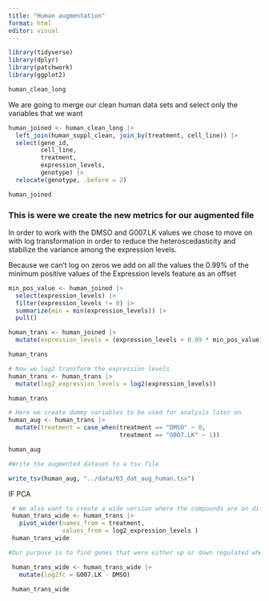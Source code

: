 ```yaml
---
title: "Human augmentation"
format: html
editor: visual
---
```


```r
library(tidyverse)
library(dplyr)
library(patchwork)
library(ggplot2)
```

```r
human_clean_long
```

We are going to merge our clean human data sets and select only the variables that we want

```r
human_joined <- human_clean_long |> 
  left_join(human_suppl_clean, join_by(treatment, cell_line)) |>
  select(gene_id,
         cell_line,
         treatment,
         expression_levels,
         genotype) |>
  relocate(genotype, .before = 2)

human_joined
```

### This is were we create the new metrics for our augmented file

In order to work with the DMSO and G007.LK values we chose to move on with log transformation in order to reduce the heteroscedasticity and stabilize the variance among the expression levels.

Because we can't log on zeros we add on all the values the 0.99% of the minimum positive values of the Expression levels feature as an offset

```r
min_pos_value <- human_joined |>
  select(expression_levels) |>
  filter(expression_levels != 0) |>
  summarize(min = min(expression_levels)) |>
  pull()

human_trans <- human_joined |> 
  mutate(expression_levels = (expression_levels + 0.99 * min_pos_value)) 

human_trans
```

```r
# Now we log2 transform the expression levels 
human_trans <- human_trans |> 
  mutate(log2_expression_levels = log2(expression_levels)) 

human_trans
```

```r
# Here we create dummy variables to be used for analysis later on
human_aug <- human_trans |> 
  mutate(treatment = case_when(treatment == "DMSO" ~ 0,
                               treatment == "G007.LK" ~ 1))

human_aug
```

```r
#Write the augmented dataset to a tsv file

write_tsv(human_aug, "../data/03_dat_aug_human.tsv")
```

IF PCA

```r
 # We also want to create a wide version where the compounds are on different columns 
 human_trans_wide <- human_trans |> 
   pivot_wider(names_from = treatment, 
               values_from = log2_expression_levels )
 human_trans_wide
```

```r
#Our purpose is to find genes that were either up or down regulated when treating the cells with G007.LK in comparison when we only provide them the solvent DMSO. For that reason we calculate the log2 fold change, which is a way of measuring change in expression level of a gene between two different conditions.

 human_trans_wide <- human_trans_wide |>
   mutate(log2fc = G007.LK - DMSO)

 human_trans_wide
```
